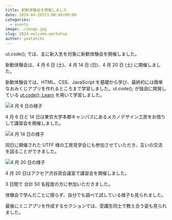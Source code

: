 ```yaml
---
title: 新歓体験会を開催しました
date: 2024-04-20T23:00:00+09:00
categories:
  - events
image: ./image.jpg
slug: 2024-welcome-workshop
author: ywatahiki
---
```


ut.code(); では、主に新入生を対象に新歓体験会を開催しました。

新歓体験会は、4 月 6 日 (土)、4 月 14 日 (日)、4 月 20 日 (土) に開催しました。

新歓体験会では、HTML、CSS、JavaScript を基礎から学び、最終的には簡単なおみくじアプリを作れるところまで学習しました。ut.code(); が独自に開発している [ut.code(); Learn](https://learn.utcode.net/) を用いて学習しました。

![4 月 6 日の様子](./workshop-04-06.jpg)

4 月 6 日と 14 日は東京大学本郷キャンパスにあるメカノデザイン工房をお借りして講習会を開催しました。

![4 月 14 日の様子](./workshop-04-14.jpg)

同日に開催された UTFF 様の工房見学会にも参加させていただき、互いの交流を図ることができました。

![4 月 20 日の様子](./workshop-04-20.jpg)

4 月 20 日はアクセア渋谷貸会議室で講習会を開催しました。

3 日間で 合計 50 名程度の方に参加いただきました。

体験会で学んだことに限らず、自分でも調べて試している様子も見られました。

最後にミニアプリを作成するセクションでは、受講生同士で教え合う姿も見られました。
